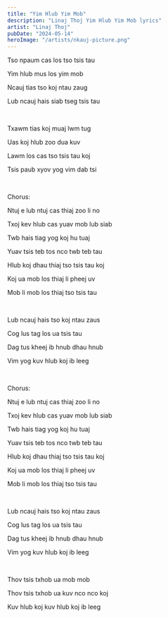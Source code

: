 ```yaml
---
title: "Yim Hlub Yim Mob"
description: "Linaj Thoj Yim Hlub Yim Mob lyrics"
artist: "Linaj Thoj"
pubDate: "2024-05-14"
heroImage: "/artists/nkauj-picture.png"
---
```


Tso npaum cas los tso tsis tau

Yim hlub mus los yim mob

Ncauj tias tso koj ntau zaug

Lub ncauj hais siab tseg tsis tau

<br />

Txawm tias koj muaj lwm tug

Uas koj hlub zoo dua kuv

Lawm los cas tso tsis tau koj

Tsis paub xyov yog vim dab tsi

<br />

Chorus:

Ntuj e lub ntuj cas thiaj zoo li no

Txoj kev hlub cas yuav mob lub siab

Twb hais tiag yog koj hu tuaj

Yuav tsis teb tos nco twb teb tau

Hlub koj dhau thiaj tso tsis tau koj

Koj ua mob los thiaj li pheej uv

Mob li mob los thiaj tso tsis tau

<br />

Lub ncauj hais tso koj ntau zaus

Cog lus tag los ua tsis tau

Dag tus kheej ib hnub dhau hnub

Vim yog kuv hlub koj ib leeg

<br />

Chorus:

Ntuj e lub ntuj cas thiaj zoo li no

Txoj kev hlub cas yuav mob lub siab

Twb hais tiag yog koj hu tuaj

Yuav tsis teb tos nco twb teb tau

Hlub koj dhau thiaj tso tsis tau koj

Koj ua mob los thiaj li pheej uv

Mob li mob los thiaj tso tsis tau

<br />

Lub ncauj hais tso koj ntau zaus

Cog lus tag los ua tsis tau

Dag tus kheej ib hnub dhau hnub

Vim yog kuv hlub koj ib leeg

<br />

Thov tsis txhob ua mob mob

Thov tsis txhob ua kuv nco nco koj

Kuv hlub koj kuv hlub koj ib leeg
